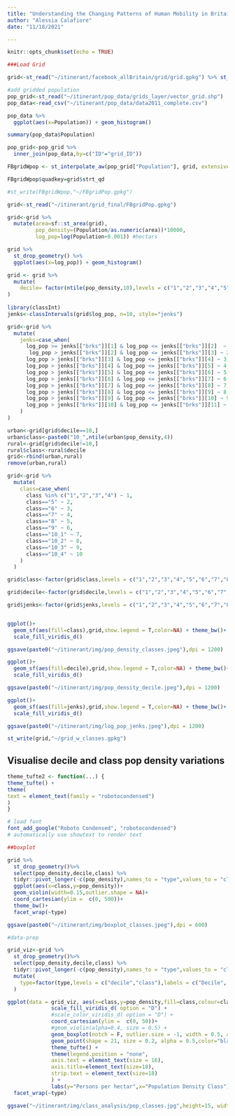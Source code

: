 ```yaml
---
title: "Understanding the Changing Patterns of Human Mobility in Britain During the COVID19 Pandemic through Facebook Data - Pop Classification"
author: "Alessia Calafiore"
date: "11/18/2021"

---
```


```r
knitr::opts_chunk$set(echo = TRUE)
```

```r
###Load Grid

grid<-st_read("~/itinerant/facebook_allBritain/grid/grid.gpkg") %>% st_transform(27700)

#add gridded population
pop_grid<-st_read("~/itinerant/pop_data/grids_layer/vector_grid.shp")
pop_data<-read_csv("~/itinerant/pop_data/data2011_complete.csv")

pop_data %>%
  ggplot(aes(x=Population)) + geom_histogram()

summary(pop_data$Population)

pop_grid<-pop_grid %>%
  inner_join(pop_data,by=c("ID"="grid_ID"))

FBgridWpop <- st_interpolate_aw(pop_grid["Population"], grid, extensive = T) ### sum(FBgridWpop$Population)-sum(pop_grid$Population) 662837.8 people missing!

FBgridWpop$quadkey=grid$strt_qd

#st_write(FBgridWpop,"~/FBgridPop.gpkg")

grid<-st_read("~/itinerant/grid_final/FBgridPop.gpkg") 

grid<-grid %>%
  mutate(area=sf::st_area(grid),
         pop_density=(Population/as.numeric(area))*10000,
         log_pop=log(Population+0.001)) #hectars

grid %>%
  st_drop_geometry() %>%
  ggplot(aes(x=log_pop)) + geom_histogram()

grid <- grid %>%
  mutate(
    decile= factor(ntile(pop_density,10),levels = c("1","2","3","4","5","6","7","8","9","10"))
)
  
library(classInt)
jenks<-classIntervals(grid$log_pop, n=10, style="jenks")

grid<-grid %>%
  mutate(
    jenks=case_when(
      log_pop >= jenks[["brks"]][1] & log_pop <= jenks[["brks"]][2]  ~ 1,
       log_pop > jenks[["brks"]][2] & log_pop <= jenks[["brks"]][3] ~ 2,
      log_pop > jenks[["brks"]][3] & log_pop <= jenks[["brks"]][4] ~ 3,
      log_pop > jenks[["brks"]][4] & log_pop <= jenks[["brks"]][5] ~ 4,
      log_pop > jenks[["brks"]][5] & log_pop <= jenks[["brks"]][6] ~ 5,
      log_pop > jenks[["brks"]][6] & log_pop <= jenks[["brks"]][7] ~ 6,
      log_pop > jenks[["brks"]][7] & log_pop <= jenks[["brks"]][8] ~ 7,
      log_pop > jenks[["brks"]][8] & log_pop <= jenks[["brks"]][9] ~ 8,
      log_pop > jenks[["brks"]][9] & log_pop <= jenks[["brks"]][10] ~ 9,
      log_pop > jenks[["brks"]][10] & log_pop <= jenks[["brks"]][11] ~ 10
    )
)

urban<-grid[grid$decile==10,]
urban$class<-paste0("10_",ntile(urban$pop_density,4))
rural<-grid[grid$decile!=10,]
rural$class<-rural$decile
grid<-rbind(urban,rural)
remove(urban,rural)

grid<-grid %>%
  mutate(
    class=case_when(
      class %in% c("1","2","3","4") ~ 1,
      class=="5" ~ 2,
      class=="6" ~ 3,
      class=="7" ~ 4,
      class=="8" ~ 5,
      class=="9" ~ 6,
      class=="10_1" ~ 7,
      class=="10_2" ~ 8,
      class=="10_3" ~ 9,
      class=="10_4" ~ 10
    )
  )

grid$class<-factor(grid$class,levels = c("1","2","3","4","5","6","7","8","9","10"))

grid$decile<-factor(grid$decile,levels = c("1","2","3","4","5","6","7","8","9","10"))

grid$jenks<-factor(grid$jenks,levels = c("1","2","3","4","5","6","7","8","9","10"))


ggplot()+
  geom_sf(aes(fill=class),grid,show.legend = T,color=NA) + theme_bw()+
  scale_fill_viridis_d()

ggsave(paste0("~/itinerant/img/pop_density_classes.jpeg"),dpi = 1200)

ggplot()+
  geom_sf(aes(fill=decile),grid,show.legend = T,color=NA) + theme_bw()+
  scale_fill_viridis_d()

ggsave(paste0("~/itinerant/img/pop_density_decile.jpeg"),dpi = 1200)

ggplot()+
  geom_sf(aes(fill=jenks),grid,show.legend = T,color=NA) + theme_bw()+
  scale_fill_viridis_d()

ggsave(paste0("~/itinerant/img/log_pop_jenks.jpeg"),dpi = 1200)

st_write(grid,"~/grid_w_classes.gpkg")
```

## Visualise decile and class pop density variations

```r
theme_tufte2 <- function(...) {
theme_tufte() +
theme(
text = element_text(family = "robotocondensed")
)
}

# load font
font_add_google("Roboto Condensed", "robotocondensed")
# automatically use showtext to render text

##boxplot

grid %>% 
  st_drop_geometry()%>%
  select(pop_density,decile,class) %>%
  tidyr::pivot_longer(-c(pop_density),names_to = "type",values_to = "class") %>%
  ggplot(aes(x=class,y=pop_density))+
  geom_violin(width=0.15,outlier.shape = NA)+
  coord_cartesian(ylim =  c(0, 500))+
  theme_bw()+
  facet_wrap(~type)

ggsave(paste0("~/itinerant/img/boxplot_classes.jpeg"),dpi = 600)

#data-prep

grid_viz<-grid %>% 
  st_drop_geometry()%>%
  select(pop_density,decile,class) %>%
  tidyr::pivot_longer(-c(pop_density),names_to = "type",values_to = "class") %>%
  mutate(
    type=factor(type,levels = c("decile","class"),labels = c("Decile", "Adj. Decile"))
  )

ggplot(data = grid_viz, aes(x=class,y=pop_density,fill=class,colour=class)) +
              scale_fill_viridis_d( option = "D") +
              #scale_color_viridis_d( option = "D") +
              coord_cartesian(ylim =  c(0, 50))+
              #geom_violin(alpha=0.4, size = 0.5) +
              geom_boxplot(notch = F, outlier.size = -1, width = 0.5, alpha = 0.5, color="gray",size=0.2) +
              geom_point(shape = 21, size = 0.2, alpha = 0.5,color="black") +
              theme_tufte() +
              theme(legend.position = "none",
              axis.text = element_text(size = 16),
              axis.title=element_text(size=18),
              strip.text = element_text(size=18)
              ) +
              labs(y="Persons per hectar",x="Population Density Class")+
  facet_wrap(~type)

ggsave("~/itinerant/img/class_analysis/pop_classes.jpg",height=15, width=30, units="cm",bg="white",dpi=300)
```





